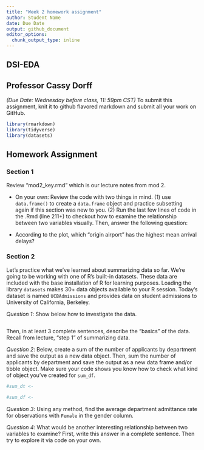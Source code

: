 ```yaml
---
title: "Week 2 homework assignment"
author: Student Name
date: Due Date
output: github_document
editor_options:
  chunk_output_type: inline
---
```


## DSI-EDA
## Professor Cassy Dorff
*(Due Date: Wednesday before class, 11: 59pm CST)*
To submit this assignment, knit it to github flavored markdown and submit all your work on GitHub.


```r
library(rmarkdown)
library(tidyverse)
library(datasets)
```

## Homework Assignment

### Section 1

Review "mod2_key.rmd" which is our lecture notes from mod 2. 

- On your own: Review the code with two things in mind. (1) use `data.frame()` to create a  `data.frame` object and practice subsetting again if this section was new to you. (2) Run the last few lines of code in the .Rmd (line 211+) to checkout how to examine the relationship between two variables visually. Then, answer the following question:

- According to the plot, which "origin airport" has the highest mean arrival delays?


### Section 2

Let's practice what we've learned about summarizing data so far. We're going to be working with one of R's built-in datasets. These data are included with the base installation of R for learning purposes. Loading the library `datasets` makes 30+ data objects available to your R session. Today's dataset is named `UCBAdmissions` and provides data on student admissions to University of California, Berkeley.

*Question 1*:  Show below how to investigate the data. 

```r

```


Then, in at least 3 complete sentences, describe the "basics" of the data. Recall from lecture, "step 1" of summarizing data.

*Question 2*: Below, create a sum of the number of applicants by department and save the output as a new data object. Then, sum the number of applicants by department and save the output as a new data frame and/or tibble object. Make sure your code shows you know how to check what kind of object you've created for `sum_df`.

```r
#sum_dt <-

#sum_df <-
```


*Question 3*: Using any method, find the average department admittance rate for observations with `Female` in the gender column.

*Question 4*: What would be another interesting relationship between two variables to examine? First, write this answer in a complete sentence. Then try to explore it via code on your own. 

```r

```
